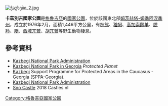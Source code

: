 [[Image:ჭაუხები_2.jpg|right]]
{{coords|42|30|12.61|N|44|27|14.55|E|display=title}}

'''卡茲別吉國家公園'''是[[格魯吉亞|格魯吉亞]]的[[國家公園|國家公園]]，位於該國東北部[[姆茨赫塔-姆季阿涅季州|姆茨赫塔-姆季阿涅季州]]，成立於1976年2月，面積1,446平方公里，有[[棕熊|棕熊]]、[[猞猁屬|猞猁]]、[[高加索羱羊|高加索羱羊]]、[[臆羚屬|臆羚]]、[[鵰|鵰]]、[[西域兀鷲|西域兀鷲]]、[[胡兀鷲|胡兀鷲]]等野生動物棲息。

==參考資料==
* [http://apa.gov.ge/en/protected-areas/cattestone/yazbegis-erovnuli-parkis-administracia/mariamdjvris-saxelmwifo-nakrdzalis-damatebiti-girsshesanishnaobani Kazbegi National Park Administration] {{Wayback|url=http://apa.gov.ge/en/protected-areas/cattestone/yazbegis-erovnuli-parkis-administracia/mariamdjvris-saxelmwifo-nakrdzalis-damatebiti-girsshesanishnaobani |date=20200223102923 }}
* [https://www.protectedplanet.net/kazbegi-national-park-national-park Kazbegi National Park in Georgia] {{Wayback|url=https://www.protectedplanet.net/kazbegi-national-park-national-park |date=20200706103100 }} ''Protected Planet''
* [http://sppa-georgia.org/sppa/index.php/en/about-the-programme/general/78-sppa/98-kazbegi Kazbegi] {{Wayback|url=http://sppa-georgia.org/sppa/index.php/en/about-the-programme/general/78-sppa/98-kazbegi |date=20200221173024 }} Support Programme for Protected Areas in the Caucasus - Georgia (SPPA-Georgia).
* [http://apa.gov.ge/en/protected-areas/cattestone/yazbegis-erovnuli-parkis-administracia/mariamdjvris-saxelmwifo-nakrdzalis-damatebiti-girsshesanishnaobani Kazbegi National Park Administration] {{Wayback|url=http://apa.gov.ge/en/protected-areas/cattestone/yazbegis-erovnuli-parkis-administracia/mariamdjvris-saxelmwifo-nakrdzalis-damatebiti-girsshesanishnaobani |date=20200223102923 }}
* [http://www.castles.nl/sno-castle Sno Castle] {{Wayback|url=http://www.castles.nl/sno-castle |date=20200926155046 }} 2018 Castles.nl

{{Georgia-geo-stub}}
[[Category:格魯吉亞國家公園|Category:格魯吉亞國家公園]]